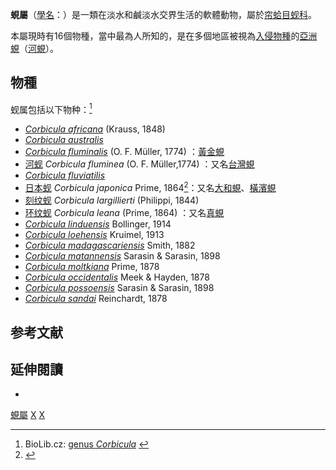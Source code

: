 {{Automatic taxobox
| image = Masijimi 01.jpg
| image_caption = 环纹蚬 ''Corbicula leana''
| image2 = Corbicula fluminea.jpg
| image2_caption = 河蚬 ''Corbicula fluminea''
| taxon = Corbicula
| authority = {{link-en|Megerle von Mühlfeld|Johann Carl Megerle von Mühlfeld}}, 1811
| range_map = CorbiculaMap2010-World.svg
| range_map_width = 250px
| subdivision_ranks = 種
| subdivision = [[#物種|見內文]]
}}
'''蜆屬'''（[[學名|學名]]：{{lang|la|'''''Corbicula'''''}}）是一類在淡水和鹹淡水交界生活的軟體動物，屬於[[帘蛤目|帘蛤目]][[蚬科|蚬科]]。

本屬現時有16個物種，當中最為人所知的，是在多個地區被視為[[入侵物種|入侵物種]]的[[亞洲蜆|亞洲蜆]]（[[河蜆|河蜆]]）。

==物種==
蚬属包括以下物种：<ref name=BioLib>BioLib.cz: [http://www.biolib.cz/en/taxon/id3008 genus ''Corbicula''] {{Wayback|url=http://www.biolib.cz/en/taxon/id3008 |date=20200808040216 }}</ref>

* ''[[Corbicula_africana|Corbicula africana]]'' (Krauss, 1848) 
* ''[[Corbicula_australis|Corbicula australis]]'' 
* ''[[Corbicula_fluminalis|Corbicula fluminalis]]'' (O. F. Müller, 1774) ：[[黃金蜆|黃金蜆]]
*[[河蚬|河蚬]] ''Corbicula fluminea'' (O. F. Müller,1774) ：又名[[台灣蜆|台灣蜆]]
* ''[[Corbicula_fluviatilis|Corbicula fluviatilis]]'' 
*[[日本蚬|日本蚬]] ''Corbicula japonica'' Prime, 1864<ref>{{cite web |url=http://www.fao.org/fi/website/FIRetrieveAction.do?dom=species&fid=3555 |title=Species Fact Sheets: Corbicula japonica (Prime, 1864) |language=en |publisher=[[FAOUN|FAOUN]] }}</ref>：又名[[大和蜆|大和蜆]]、[[橫濱蜆|橫濱蜆]]
*[[刻纹蚬|刻纹蚬]] ''Corbicula largillierti'' (Philippi, 1844) 
*[[环纹蚬|环纹蚬]] ''Corbicula leana'' (Prime, 1864) ：又名[[真蜆|真蜆]]
* ''[[Corbicula_linduensis|Corbicula linduensis]]'' Bollinger, 1914 
* ''[[Corbicula_loehensis|Corbicula loehensis]]'' Kruimel, 1913 
* ''[[Corbicula_madagascariensis|Corbicula madagascariensis]]'' Smith, 1882 
* ''[[Corbicula_matannensis|Corbicula matannensis]]'' Sarasin & Sarasin, 1898 
* ''[[Corbicula_moltkiana|Corbicula moltkiana]]'' Prime, 1878 
* ''[[Corbicula_occidentalis|Corbicula occidentalis]]'' Meek & Hayden, 1878 
* ''[[Corbicula_possoensis|Corbicula possoensis]]'' Sarasin & Sarasin, 1898 
* ''[[Corbicula_sandai|Corbicula sandai]]'' Reinchardt, 1878

== 参考文献 ==
{{reflist}}

==延伸閱讀==
* {{Cite journal|title=Novel reproductive modes in freshwater clams: brooding and larval morphology in Southeast Asian taxa of Corbicula (Mollusca, Bivalvia, Corbiculidae): Reproduction in Corbicula|url=http://doi.wiley.com/10.1046/j.1463-6395.2003.00150.x|last=Korniushin|first=Alexei V.|last2=Glaubrecht|first2=Matthias|date=2003-11-04|journal=Acta Zoologica|issue=4|doi=10.1046/j.1463-6395.2003.00150.x|volume=84|pages=293–315|language=en}}

{{commons category|Corbicula}}
{{Taxonbar|from=Q1186510}}

[[Category:蜆屬|]]
[[Category:蜆科|X]]
[[Category:_1811年描述的分类群|X]]
